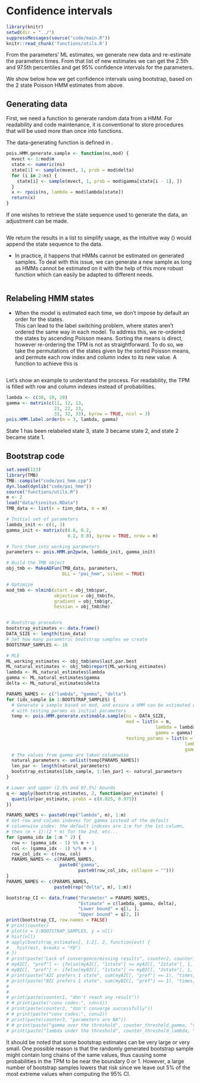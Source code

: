 # Confidence intervals

```r
library(knitr)
setwd(dir = "../")
suppressMessages(source("code/main.R"))
knitr::read_chunk('functions/utils.R')
```


From the parameters' ML estimates, we generate new data and re-estimate the parameters \Sexpr{BOOTSTRAP_SAMPLES} times.
From that list of new estimates we can get the 2.5th and 97.5th percentiles and get 95\% confidence intervals for the parameters.\

We show below how we get confidence intervals using bootstrap, based on the 2 state Poisson HMM estimates from above.

## Generating data

First, we need a function to generate random data from a HMM.
For readability and code maintenance, it is conventional to store procedures that will be used more than once into functions.

The data-generating function is defined in \citet[A.1.5 ~p.333]{zucchini}.
```r
pois.HMM.generate.sample <- function(ns,mod) {
  mvect <- 1:mod$m
  state <- numeric(ns)
  state[1] <- sample(mvect, 1, prob = mod$delta)
  for (i in 2:ns) {
    state[i] <- sample(mvect, 1, prob = mod$gamma[state[i - 1], ])
  }
  x <- rpois(ns, lambda = mod$lambda[state])
  return(x)
}
```
If one wishes to retrieve the state sequence used to generate the data, an adjustment can be made.
```r
```
We return the results in a list to simplify usage, as the intuitive way (\texttt{c(x, state)}) would append the state sequence to the data.

* In practice, it happens that HMMs cannot be estimated on generated samples. To deal with this issue, we can generate a new sample as long as HMMs cannot be estimated on it with the help of this more robust function which can easily be adapted to different needs.
```r
```

## Relabeling HMM states

* When the model is estimated each time, we don't impose by default an order for the states.\
This can lead to the label switching problem, where states aren't ordered the same way in each model.
To address this, we re-ordered the states by ascending Poisson means.
Sorting the means is direct, however re-ordering the TPM is not as straightforward.
To do so, we take the permutations of the states given by the sorted Poisson means, and permute each row index and column index to its new value.
A function to achieve this is
```r
```

Let's show an example to understand the process.
For readability, the TPM is filled with row and column indexes instead of probabilities.
```r
lambda <- c(30, 10, 20)
gamma <- matrix(c(11, 12, 13,
                  21, 22, 23,
                  31, 32, 33), byrow = TRUE, ncol = 3)
pois.HMM.label.order(m = 3, lambda, gamma)
```

State 1 has been relabeled state 3, state 3 became state 2, and state 2 became state 1.

## Bootstrap code

```r
set.seed(123)
library(TMB)
TMB::compile("code/poi_hmm.cpp")
dyn.load(dynlib("code/poi_hmm"))
source("functions/utils.R")
m <- 2
load("data/tinnitus.RData")
TMB_data <- list(x = tinn_data, m = m)

# Initial set of parameters
lambda_init <- c(1, 3)
gamma_init <- matrix(c(0.8, 0.2,
                       0.2, 0.8), byrow = TRUE, nrow = m)

# Turn them into working parameters
parameters <- pois.HMM.pn2pw(m, lambda_init, gamma_init)

# Build the TMB object
obj_tmb <- MakeADFun(TMB_data, parameters,
                     DLL = "poi_hmm", silent = TRUE)

# Optimize
mod_tmb <- nlminb(start = obj_tmb$par,
                  objective = obj_tmb$fn,
                  gradient = obj_tmb$gr,
                  hessian = obj_tmb$he)


# Bootstrap procedure
bootstrap_estimates <- data.frame()
DATA_SIZE <- length(tinn_data)
# Set how many parametric bootstrap samples we create
BOOTSTRAP_SAMPLES <- 10

# MLE
ML_working_estimates <- obj_tmb$env$last.par.best
ML_natural_estimates <- obj_tmb$report(ML_working_estimates)
lambda <- ML_natural_estimates$lambda
gamma <- ML_natural_estimates$gamma
delta <- ML_natural_estimates$delta

PARAMS_NAMES <- c("lambda", "gamma", "delta")
for (idx_sample in 1:BOOTSTRAP_SAMPLES) {
  # Generate a sample based on mod, and ensure a HMM can be estimated on it
  # with testing_params as initial parameters
  temp <- pois.HMM.generate.estimable.sample(ns = DATA_SIZE,
                                             mod = list(m = m,
                                                        lambda = lambda,
                                                        gamma = gamma),
                                             testing_params = list(m = m,
                                                                   lambda = lambda_init,
                                                                   gamma = gamma_init))$natural_parameters
  # The values from gamma are taken columnwise
  natural_parameters <- unlist(temp[PARAMS_NAMES])
  len_par <- length(natural_parameters)
  bootstrap_estimates[idx_sample, 1:len_par] <- natural_parameters
}

# Lower and upper (2.5% and 97.5%) bounds
q <- apply(bootstrap_estimates, 2, function(par_estimate) {
  quantile(par_estimate, probs = c(0.025, 0.975))
})

PARAMS_NAMES <- paste0(rep("lambda", m), 1:m)
# Get row and column indexes for gamma instead of the default
# columnwise index: the default indexes are 1:m for the 1st column,
# then (m + 1):(2 * m) for the 2nd, etc...
for (gamma_idx in 1:m ^ 2) {
  row <- (gamma_idx - 1) %% m + 1
  col <- (gamma_idx - 1) %/% m + 1
  row_col_idx <- c(row, col)
  PARAMS_NAMES <- c(PARAMS_NAMES,
                    paste0("gamma",
                           paste0(row_col_idx, collapse = "")))
}
PARAMS_NAMES <- c(PARAMS_NAMES,
                  paste0(rep("delta", m), 1:m))

bootstrap_CI <- data.frame("Parameter" = PARAMS_NAMES,
                           "Estimate" = c(lambda, gamma, delta),
                           "Lower bound" = q[1, ],
                           "Upper bound" = q[2, ])
print(bootstrap_CI, row.names = FALSE)
# print(counter)
# plot(x = 1:BOOTSTRAP_SAMPLES, y = nll)
# hist(nll)
# apply(bootstrap_estimates[, 1:2], 2, function(est) {
#   hist(est, breaks = "FD")
# })
# print(paste("Lack of convergence/missing results", counter2, counter1, "times"))
# myAIC[, "pref"] <- ifelse(myAIC[, "1state"] <= myAIC[, "2state"], 1, 2)
# myBIC[, "pref"] <- ifelse(myBIC[, "1state"] <= myBIC[, "2state"], 1, 2)
# print(paste("AIC prefers 1 state", sum(myAIC[, "pref"] == 1), "times, and 2 states", sum(myAIC[, "pref"] == 2), "times"))
# print(paste("BIC prefers 1 state", sum(myBIC[, "pref"] == 1), "times, and 2 states", sum(myBIC[, "pref"] == 2), "times"))
# 
# 
# print(paste(counter1, "don't reach any result"))
# # print(paste("conv codes:", conv1))
# print(paste(counter2, "don't converge successfully"))
# # print(paste("conv codes:", conv2))
# print(paste(counter3, "parameters are NA"))
# # print(paste("gamma over the threshold", counter_threshold_gamma, "times"))
# print(paste("lambda under the threshold", counter_threshold_lambda, "times"))
```


It should be noted that some bootstrap estimates can be very large or very small.
One possible reason is that the randomly generated bootstrap sample might contain long chains of the same values, thus causing some probabilities in the TPM to be near the boundary 0 or 1.
However, a large number of bootstrap samples lowers that risk since we leave out 5\% of the most extreme values when computing the 95\% CI.
